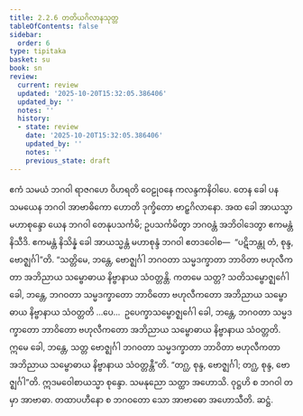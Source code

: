 ```yaml
---
title: 2.2.6 တတိယဂိလာနသုတ္တ
tableOfContents: false
sidebar:
  order: 6
type: tipitaka
basket: su
book: sn
review:
  current: review
  updated: '2025-10-20T15:32:05.386406'
  updated_by: ''
  notes: ''
  history:
  - state: review
    date: '2025-10-20T15:32:05.386406'
    updated_by: ''
    notes: ''
    previous_state: draft
---
```



<DynamicBreadcrumb />


<ReviewStatus review={frontmatter.review} showDetails={true} />

<HypothesisAnnotation frontmatter={frontmatter} />

<Division number="197" book="sn" e="ch" v="18" p="308">

<Paragraph number="442" book="sn">
ဧကံ သမယံ ဘဂဝါ ရာဇဂဟေ ဝိဟရတိ ဝေဠုဝနေ ကလန္ဒကနိဝါပေ. တေန ခေါ ပန သမယေန ဘဂဝါ အာဗာဓိကော ဟောတိ ဒုက္ခိတော ဗာဠှဂိလာနော. အထ ခေါ အာယသ္မာ မဟာစုန္ဒော ယေန ဘဂဝါ တေနုပသင်္ကမိ; ဥပသင်္ကမိတွာ ဘဂဝန္တံ အဘိဝါဒေတွာ ဧကမန္တံ နိသီဒိ. ဧကမန္တံ နိသိန္နံ ခေါ အာယသ္မန္တံ မဟာစုန္ဒံ ဘဂဝါ ဧတဒဝေါစ—  “ပဋိဘန္တု တံ, စုန္ဒ, ဗောဇ္ဈင်္ဂါ”တိ.
</Paragraph>

<Paragraph number="443" book="sn">
“သတ္တိမေ, ဘန္တေ, ဗောဇ္ဈင်္ဂါ ဘဂဝတာ သမ္မဒက္ခာတာ ဘာဝိတာ ဗဟုလီကတာ အဘိညာယ သမ္ဗောဓာယ နိဗ္ဗာနာယ သံဝတ္တန္တိ. ကတမေ သတ္တ? သတိသမ္ဗောဇ္ဈင်္ဂေါ ခေါ, ဘန္တေ, ဘဂဝတာ သမ္မဒက္ခာတော ဘာဝိတော ဗဟုလီကတော အဘိညာယ သမ္ဗောဓာယ နိဗ္ဗာနာယ သံဝတ္တတိ …ပေ…  ဥပေက္ခာသမ္ဗောဇ္ဈင်္ဂေါ ခေါ, ဘန္တေ, ဘဂဝတာ သမ္မဒက္ခာတော ဘာဝိတော ဗဟုလီကတော အဘိညာယ သမ္ဗောဓာယ နိဗ္ဗာနာယ သံဝတ္တတိ. ဣမေ ခေါ, ဘန္တေ, သတ္တ ဗောဇ္ဈင်္ဂါ ဘဂဝတာ သမ္မဒက္ခာတာ ဘာဝိတာ ဗဟုလီကတာ အဘိညာယ သမ္ဗောဓာယ နိဗ္ဗာနာယ သံဝတ္တန္တီ”တိ. “တဂ္ဃ, စုန္ဒ, ဗောဇ္ဈင်္ဂါ; တဂ္ဃ, စုန္ဒ, ဗောဇ္ဈင်္ဂါ”တိ.
</Paragraph>

<Paragraph number="444" book="sn">
ဣဒမဝေါစာယသ္မာ စုန္ဒော. သမနုညော သတ္ထာ အဟောသိ. ဝုဋ္ဌဟိ စ ဘဂဝါ တမှာ အာဗာဓာ. တထာပဟီနော စ ဘဂဝတော သော အာဗာဓော အဟောသီတိ.

</Paragraph>
</Division>

<Paragraph number="445" type="center" book="sn">
ဆဋ္ဌံ.
</Paragraph>